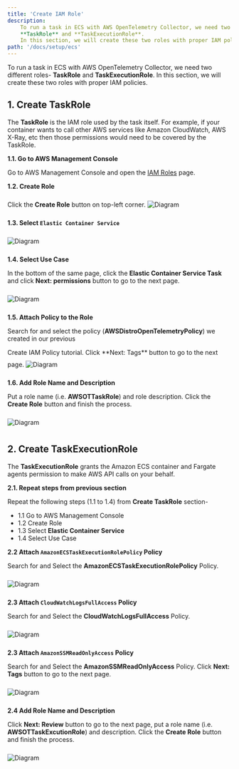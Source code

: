 ```yaml
---
title: 'Create IAM Role'
description:
    To run a task in ECS with AWS OpenTelemetry Collector, we need two different roles- 
    **TaskRole** and **TaskExecutionRole**. 
    In this section, we will create these two roles with proper IAM policies.
path: '/docs/setup/ecs'
---
```




To run a task in ECS with AWS OpenTelemetry Collector, we need two different roles- 
**TaskRole** and **TaskExecutionRole**. 
In this section, we will create these two roles with proper IAM policies.

<SectionSeparator />

## 1. Create TaskRole 

The **TaskRole** is the IAM role used by the task itself. For example, if your container wants to call other 
AWS services like Amazon CloudWatch, AWS X-Ray, etc then those permissions would need to be covered by the TaskRole.

**1.1. Go to AWS Management Console**

Go to AWS Management Console and open the [IAM Roles](https://console.aws.amazon.com/iam/home#/roles) page.


**1.2. Create Role**

Click the **Create Role** button on top-left corner.
<img src={iam_role_01} alt="Diagram" style="margin: 10px 0;" />
<div style="height: 40px" />

**1.3. Select `Elastic Container Service`**

<img src={iam_role_02} alt="Diagram" style="margin: 10px 0;" />
<div style="height: 80px" />

**1.4. Select Use Case** 

In the bottom of the same page, click the **Elastic Container Service Task** and click **Next: permissions** 
button to go to the next page. 

<img src={iam_role_03} alt="Diagram" style="margin: 10px 0;" />
<div style="height: 40px" />

**1.5. Attach Policy to the Role**

Search for and select the policy (**AWSDistroOpenTelemetryPolicy**) we created in our previous 
<Link to="/docs/setup/ecs/create-iam-policy">Create IAM Policy</Link> tutorial.
Click **Next: Tags** button to go to the next page.

<img src={iam_role_04} alt="Diagram" style="margin: 10px 0;" />
<div style="height: 40px" />

**1.6. Add Role Name and Description**

Put a role name (i.e. **AWSOTTaskRole**) and role description. Click the **Create Role** button and finish the process.

<img src={iam_role_05} alt="Diagram" style="margin: 10px 0;" />
<div style="height: 40px" />

<SectionSeparator />

## 2. Create TaskExecutionRole

The **TaskExecutionRole** grants the Amazon ECS container and Fargate agents permission to make AWS API calls on your behalf.

**2.1. Repeat steps from previous section**

Repeat the following steps (1.1 to 1.4) from **Create TaskRole** section-

- 1.1 Go to AWS Management Console
- 1.2 Create Role
- 1.3 Select **Elastic Container Service**
- 1.4 Select Use Case

**2.2 Attach `AmazonECSTaskExecutionRolePolicy` Policy**

Search for and Select the **AmazonECSTaskExecutionRolePolicy** Policy.

<img src={iam_role_06} alt="Diagram" style="margin: 10px 0;" />
<div style="height: 40px" />

**2.3 Attach `CloudWatchLogsFullAccess` Policy**

Search for and Select the **CloudWatchLogsFullAccess** Policy. 

<img src={iam_role_07} alt="Diagram" style="margin: 10px 0;" />
<div style="height: 40px" />

**2.3 Attach `AmazonSSMReadOnlyAccess` Policy**

Search for and Select the **AmazonSSMReadOnlyAccess** Policy. Click **Next: Tags** button to go to the next page.

<img src={iam_role_08} alt="Diagram" style="margin: 10px 0;" />
<div style="height: 40px" />


**2.4 Add Role Name and Description**

Click **Next: Review** button to go to the next page, put a role name (i.e. **AWSOTTaskExcutionRole**) and 
description. Click the **Create Role** button and finish the process.

<img src={iam_role_09} alt="Diagram" style="margin: 10px 0;" />
<div style="height: 40px" />
